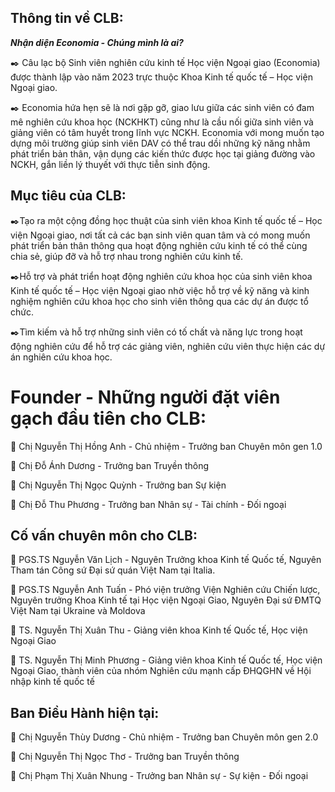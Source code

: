
## Thông tin về CLB:

***Nhận diện Economia - Chúng mình là ai?***

✒️ Câu lạc bộ Sinh viên nghiên cứu kinh tế Học viện Ngoại giao (Economia) được thành lập vào năm 2023 trực thuộc Khoa Kinh tế quốc tế – Học viện Ngoại giao.

✒️ Economia hứa hẹn sẽ là nơi gặp gỡ, giao lưu giữa các sinh viên có đam mê nghiên cứu khoa học (NCKHKT) cũng như là cầu nối giữa sinh viên và giảng viên có tâm huyết trong lĩnh vực NCKH. Economia với mong muốn tạo dựng môi trường giúp sinh viên DAV có thể trau dồi những kỹ năng nhằm phát triển bản thân, vận dụng các kiến thức được học tại giảng đường vào NCKH, gắn liền lý thuyết với thực tiễn sinh động.

## Mục tiêu của CLB:

✒️Tạo ra một cộng đồng học thuật của sinh viên khoa Kinh tế quốc tế – Học viện Ngoại giao, nơi tất cả các bạn sinh viên quan tâm và có mong muốn phát triển bản thân thông qua hoạt động nghiên cứu kinh tế có thể cùng chia sẻ, giúp đỡ và hỗ trợ nhau trong nghiên cứu kinh tế.

✒️Hỗ trợ và phát triển hoạt động nghiên cứu khoa học của sinh viên khoa Kinh tế quốc tế – Học viện Ngoại giao nhờ việc hỗ trợ về kỹ năng và kinh nghiệm nghiên cứu khoa học cho sinh viên thông qua các dự án được tổ chức.

✒️Tìm kiếm và hỗ trợ những sinh viên có tố chất và năng lực trong hoạt động nghiên cứu để hỗ trợ các giảng viên, nghiên cứu viên thực hiện các dự án nghiên cứu khoa học.

# Founder - Những người đặt viên gạch đầu tiên cho CLB:

📘 Chị Nguyễn Thị Hồng Anh - Chủ nhiệm - Trưởng ban Chuyên môn gen 1.0

📘 Chị Đỗ Ánh Dương - Trưởng ban Truyền thông

📘 Chị Nguyễn Thị Ngọc Quỳnh - Trưởng ban Sự kiện

📘 Chị Đỗ Thu Phương - Trưởng ban Nhân sự - Tài chính - Đối ngoại

## Cố vấn chuyên môn cho CLB:

📘 PGS.TS Nguyễn Văn Lịch - Nguyên Trưởng khoa Kinh tế Quốc tế, Nguyên Tham tán Công sứ Đại sứ quán Việt Nam tại Italia.

📘 PGS.TS Nguyễn Anh Tuấn - Phó viện trưởng Viện Nghiên cứu Chiến lược, Nguyên trưởng Khoa Kinh tế tại Học viện Ngoại Giao, Nguyên Đại sứ ĐMTQ Việt Nam tại Ukraine và Moldova

📘 TS. Nguyễn Thị Xuân Thu - Giảng viên khoa Kinh tế Quốc tế, Học viện Ngoại Giao

📘 TS. Nguyễn Thị Minh Phương - Giảng viên khoa Kinh tế Quốc tế, Học viện Ngoại Giao, thành viên của nhóm Nghiên cứu mạnh cấp ĐHQGHN về Hội nhập kinh tế quốc tế

## Ban Điều Hành hiện tại:

📘 Chị Nguyễn Thùy Dương - Chủ nhiệm - Trưởng ban Chuyên môn gen 2.0

📘 Chị Nguyễn Thị Ngọc Thơ - Trưởng ban Truyền thông

📘 Chị Phạm Thị Xuân Nhung - Trưởng ban Nhân sự - Sự kiện - Đối ngoại
